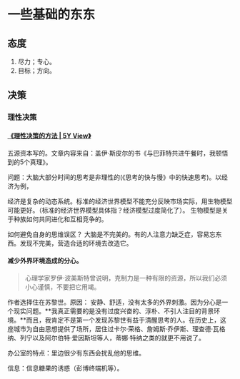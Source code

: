 # 一些基础的东东
## 态度
1. 尽力；专心。
2. 目标；方向。

## 决策
### 理性决策
#### [《理性决策的方法 | 5Y View》](https://mp.weixin.qq.com/s/YX6aoOOx77BDwt4n1hSqUw)
五源资本写的。文章内容来自：盖伊·斯皮尔的书《与巴菲特共进午餐时，我顿悟到的5个真理》。

问题：大脑大部分时间的思考是非理性的(《思考的快与慢》中的快速思考)。以经济为例，

经济是复杂的动态系统。标准的经济世界模型不能充分反映市场实际，用生物模型可能更好。（标准的经济世界模型具体指？经济模型过度简化了）。
生物模型是关于种族如何共同进化和互相竞争的。

如何避免自身的思维误区？
大脑是不完美的。有的人注意力缺乏症，容易忘东西。发现不完美，营造合适的环境去改造它。

#### 减少外界环境造成的分心。
> 心理学家罗伊·波美斯特曾说明，克制力是一种有限的资源，所以我们必须小心谨慎，不要把它用竭。

作者选择住在苏黎世。原因：
安静、舒适，没有太多的外界刺激。因为分心是一个现实问题。**我真正需要的是没有过度兴奋的、淳朴、不引人注目的背景环境。**而且，我肯定不是第一个发现苏黎世有益于清醒思考的人。在历史上，这座城市为自由思想提供了场所，居住过卡尔·荣格、詹姆斯·乔伊斯、理查德·瓦格纳、列宁以及阿尔伯特·爱因斯坦等人，蒂娜·特纳之类的就更不用说了。

办公室的特点：里边很少有东西会扰乱他的思维。

信息：信息糖果的诱惑（彭博终端机等）。